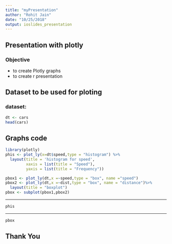 ```yaml
---
title: "myPresentation"
author: "Rohit Jain"
date: "10/25/2018"
output: ioslides_presentation
---
```


## Presentation with plotly

### Objective

- to create Plotly graphs
- to create r presentation


## Dataset to be used for ploting

### dataset: 
```r

dt <- cars
head(cars)


```

## Graphs code 

```r
library(plotly)
phis <- plot_ly(x=dt$speed,type = "histogram") %>%
  layout(title = 'histogram for speed',
         xaxis = list(title = "Speed"),
         yaxis = list(title = "Frequency"))

pbox1 <- plot_ly(dt,x =~speed,type = "box", name ="speed")
pbox2 <- plot_ly(dt,x =~dist,type = "box", name = "distance")%>%
  layout(title = "boxplot")
pbox <- subplot(pbox1,pbox2)

```

*** 
```r
phis
```

*** 
```r
pbox
```

## Thank You